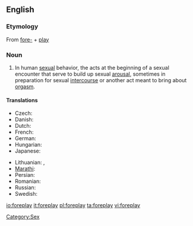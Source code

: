 ==English==

===Etymology===
{{wikipedia}}
From [[fore-]] + [[play]]

===Noun===
{{en-noun|-}}

# In human [[sexual]] behavior, the acts at the beginning of a sexual encounter that serve to build up sexual [[arousal]], sometimes in preparation for sexual [[intercourse]] or another act meant to bring about [[orgasm]].

====Translations====
{{trans-top|foreplay}}
* Czech: {{t-|cs|předehra|f}}
* Danish: {{t|da|forspil}}
* Dutch: {{t|nl|voorspel}}
* French: {{t|fr|préliminaire}}
* German: {{t|de|Vorspiel|n}}
* Hungarian: {{t|hu|előjáték}}
* Japanese: {{t|ja|前戯|tr={{Jpan|[[ぜんぎ]]}}, zengi|sc=Jpan}}
{{trans-mid}}
* Lithuanian: {{t|lt|meilės žaismas|m}},  {{t|lt|erotinės glamonės|f|p}}
* [[Marathi]]: {{t|mr|प्रणय|sc=Deva}}
* Persian: {{t+|fa|عشق‌بازی|tr=eshqbazi|sc=fa-Arab|xs=Persian}}
* Romanian: {{t-|ro|preludiu|n}}
* Russian: {{t|ru|прелюдия|f|tr=preljúdija|sc=Cyrl}}
* Swedish: {{t|sv|förspel}}
{{trans-bottom}}

[[Category:Sex]]

[[io:foreplay]]
[[it:foreplay]]
[[pl:foreplay]]
[[ta:foreplay]]
[[vi:foreplay]]